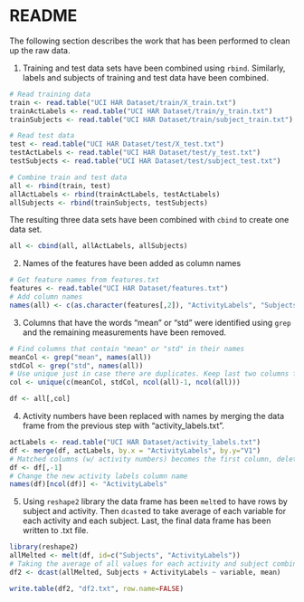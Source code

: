 README
=====================

The following section describes the work that has been performed to clean up the raw data.

1. Training and test data sets have been combined using `rbind`. Similarly, labels and subjects of training and test data have been combined.
```r
# Read training data
train <- read.table("UCI HAR Dataset/train/X_train.txt")
trainActLabels <- read.table("UCI HAR Dataset/train/y_train.txt")
trainSubjects <- read.table("UCI HAR Dataset/train/subject_train.txt")

# Read test data
test <- read.table("UCI HAR Dataset/test/X_test.txt")
testActLabels <- read.table("UCI HAR Dataset/test/y_test.txt")
testSubjects <- read.table("UCI HAR Dataset/test/subject_test.txt")

# Combine train and test data
all <- rbind(train, test)
allActLabels <- rbind(trainActLabels, testActLabels)
allSubjects <- rbind(trainSubjects, testSubjects)
```

The resulting three data sets have been combined with `cbind` to create one data set.
```r
all <- cbind(all, allActLabels, allSubjects)
```


2. Names of the features have been added as column names
```r
# Get feature names from features.txt
features <- read.table("UCI HAR Dataset/features.txt")
# Add column names
names(all) <- c(as.character(features[,2]), "ActivityLabels", "Subjects")
```


3. Columns that have the words "mean" or "std" were identified using `grep` and the remaining measurements have been removed.
```r
# Find columns that contain "mean" or "std" in their names
meanCol <- grep("mean", names(all))
stdCol <- grep("std", names(all))
# Use unique just in case there are duplicates. Keep last two columns for activity labels and subjects
col <- unique(c(meanCol, stdCol, ncol(all)-1, ncol(all))) 

df <- all[,col]
```

4. Activity numbers have been replaced with names by merging the data frame from the previous step with "activity_labels.txt".
```r
actLabels <- read.table("UCI HAR Dataset/activity_labels.txt")
df <- merge(df, actLabels, by.x = "ActivityLabels", by.y="V1")
# Matched columns (w/ activity numbers) becomes the first column, delete it
df <- df[,-1]
# Change the new activity labels column name
names(df)[ncol(df)] <- "ActivityLabels"
```

5. Using `reshape2` library the data frame has been `melt`ed to have rows by subject and activity. Then `dcast`ed to take average of each variable for each activity and each subject. Last, the final data frame has been written to .txt file.
```r
library(reshape2)
allMelted <- melt(df, id=c("Subjects", "ActivityLabels"))
# Taking the average of all values for each activity and subject combination.
df2 <- dcast(allMelted, Subjects + ActivityLabels ~ variable, mean)

write.table(df2, "df2.txt", row.name=FALSE)
```